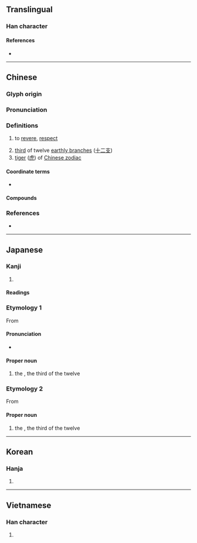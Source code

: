 {{character info}}
==Translingual==

===Han character===
{{Han char|rn=40|rad=宀|as=08|sn=11|four=30806|canj=JMLC|ids=⿱宀⿳一由八}}

====References====
* {{Han ref|kx=0288.050|dkj=07204|dj=0570.010|hdz=20936.160|uh=5BC5|ud=23493|bh=B147|bd=45383}}

----

==Chinese==
{{zh-forms}}

===Glyph origin===
{{Han etym}}

===Pronunciation===
{{zh-pron
|m=yín
|c=jan4
|mn=în
|mn-t=ing5
|mc=y
|oc=y
|cat=
}}

===Definitions===
{{zh-hanzi}}

# {{lb|zh|Classical}} to [[revere]], [[respect]]
# [[third]] of twelve [[earthly branch]]es ([[十二支]])
# [[tiger]] ([[虎]]) of [[W:Chinese zodiac|Chinese zodiac]]

====Coordinate terms====
* {{list:earthly branches/zh}}

====Compounds====
{{zh-der|同寅|唐寅|寅吃卯糧|寅憂夕惕|寅支卯糧|寅時|寅月|寅清|寅畏|寅臺|寅誼|寅賓|建寅|陳寅恪}}

===References===
* {{thcwd|7161}}

----

==Japanese==

===Kanji===
{{ja-kanji|grade=|rs=宀08}}

# {{rfdef|ja|sort=宀08}}

====Readings====
{{ja-readings
|goon=いん
|kanon=いん
|kun=とら-
|nanori=とも, のぶ}}

===Etymology 1===
{{ja-kanjitab|とら|yomi=k}}
{{wp|lang=ja}}
From {{m|ja|虎|tr=tora||[[tiger]]}}

====Pronunciation====
{{ja-pron|acc=0|y=k|とら}}
* {{hmp|ja|虎|sort=とら}}

====Proper noun====
{{ja-pos|proper|とら}}

# the {{w|Tiger (zodiac)|Tiger}}, the third of the twelve {{w|Earthly Branches}}

===Etymology 2===
{{ja-kanjitab|いん|yomi=o}}
From {{der|ja|ltc|寅|tr=yin|sort=いん}}

====Proper noun====
{{ja-pos|proper|いん}}

# the {{w|Tiger (zodiac)|Tiger}}, the third of the twelve {{w|Earthly Branches}}

{{cln|ja|words with multiple readings}}
{{topics|ja|Earthly branches|sort=とら}}

----

==Korean==

===Hanja===
{{ko-hanja|hangeul=[[인]], [[이]]|rv=in, i|mr=in, i}}

# {{rfdef|ko|sort=宀08}}

----

==Vietnamese==

===Han character===
{{vi-hantu|dần|rs=宀03}}

# {{rfdef|vi|sort=宀03}}
